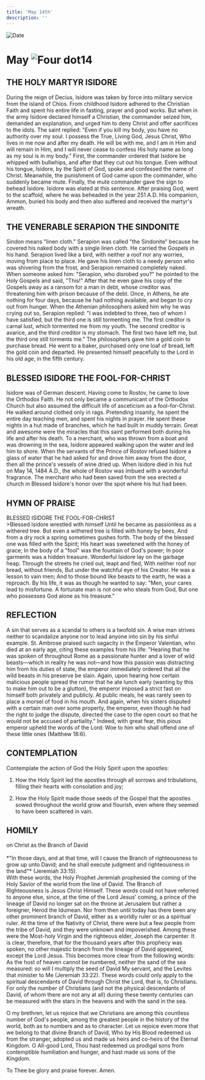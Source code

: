 ```yaml
---
title: 'May 14th'
description: ''
---
```


<RunningHead />
<Image src="/title-imprint.png" height={68} width={50} alt="Date" className="title-imprint"/>

# <div id="date">May <Image className="four-dot" src="/four-dot.png" height={15} width={15} alt="Four dot" />14</div>

## THE HOLY MARTYR ISIDORE

During the reign of Decius, Isidore was taken by force into military service from the island of Chios. From childhood Isidore adhered to the Christian Faith and spent his entire life in fasting, prayer and good works. But when in the army Isidore declared himself a Christian, the commander seized him, demanded an explanation, and urged him to deny Christ and offer sacrifices to the idols. The saint replied: "Even if you kill my body, you have no authority over my soul. I possess the True, Living God, Jesus Christ, Who lives in me now and after my death. He will be with me, and I am in Him and will remain in Him, and I will never cease to confess His holy name as long as my soul is in my body." First, the commander ordered that Isidore be whipped with bullwhips, and after that they cut out his tongue. Even without his tongue, Isidore, by the Spirit of God, spoke and confessed the name of Christ. Meanwhile, the punishment of God came upon the commander, who suddenly became mute. Finally, the mute commander gave the sign to behead Isidore. Isidore was elated at this sentence. After praising God, went to the scaffold, where he was beheaded in the year 251 A.D. His companion, Ammon, buried his body and then also suffered and received the martyr's wreath.

## THE VENERABLE SERAPION THE SINDONITE

Sindon means "linen cloth." Serapion was called "the Sindonite" because he covered his naked body with a single linen cloth. He carried the Gospels in his hand. Serapion lived like a bird, with neither a roof nor any worries, moving from place to place. He gave his linen cloth to a needy person who was shivering from the frost, and Serapion remained completely naked. When someone asked him: "Serapion, who disrobed you?" he pointed to the Holy Gospels and said, "This!" After that he even gave his copy of the Gospels away as a ransom for a man in debt, whose creditor was threatening him with prison because of the debt. Once, in Athens, he ate nothing for four days, because he had nothing available, and began to cry out from hunger. When the Athenian philosophers asked him why he was crying out so, Serapion replied: "I was indebted to three, two of whom I have satisfied, but the third one is still tormenting me. The first creditor is carnal lust, which tormented me from my youth. The second creditor is avarice, and the third creditor is my stomach. The first two have left me, but the third one still torments me." The philosophers gave him a gold coin to purchase bread. He went to a baker, purchased only one loaf of bread, left the gold coin and departed. He presented himself peacefully to the Lord in his old age, in the fifth century.

## BLESSED ISIDORE THE FOOL-FOR-CHRIST

Isidore was of German descent. Having come to Rostov, he came to love the Orthodox Faith. He not only became a communicant of the Orthodox Church but also assumed the difficult life of asceticism as a fool-for-Christ. He walked around clothed only in rags. Pretending insanity, he spent the entire day teaching men, and spent his nights in prayer. He spent these nights in a hut made of branches, which he had built in muddy terrain. Great and awesome were the miracles that this saint performed both during his life and after his death. To a merchant, who was thrown from a boat and was drowning in the sea, Isidore appeared walking upon the water and led him to shore. When the servants of the Prince of Rostov refused Isidore a glass of water that he had asked for and drove him away from the door, then all the prince's vessels of wine dried up. When Isidore died in his hut on May 14, 1484 A.D., the whole of Rostov was imbued with a wonderful fragrance. The merchant who had been saved from the sea erected a church in Blessed Isidore's honor over the spot where his hut had been.


## HYMN OF PRAISE
<div style={{textAlign:'center', color:'crimson', fontWeight:'bold'}}>
BLESSED ISIDORE THE FOOL-FOR-CHRIST
</div>
>Blessed Isidore wrestled with himself  
Until he became as passionless as a withered tree.  
But even a withered tree is filled with honey by bees,  
And from a dry rock a spring sometimes gushes forth.  
The body of the blessed one was filled with the Spirit;  
His heart was sweetened with the honey of grace;  
In the body of a "fool" was the fountain of God's power;  
In poor garments was a hidden treasure.  
Wonderful Isidore lay on the garbage heap.  
Through the streets he cried out, leapt and fled,  
With neither roof nor bread, without friends,  
But under the watchful eye of his Creator.  
He was a lesson to vain men;  
And to those bound like beasts to the earth, he was a reproach.  
By his life, it was as though he wanted to say:  
"Men, your cares lead to misfortune.  
A fortunate man is not one who steals from God,  
But one who possesses God alone as his treasure."  


## REFLECTION

A sin that serves as a scandal to others is a twofold sin. A wise man strives neither to scandalize anyone nor to lead anyone into sin by his sinful example. St. Ambrose praised such sagacity in the Emperor Valentian, who died at an early age, citing these examples from his life: "Hearing that he was spoken of throughout Rome as a passionate hunter and a lover of wild beasts—which in reality he was not—and how this passion was distracting him from his duties of state, the emperor immediately ordered that all the wild beasts in his preserve be slain. Again, upon hearing how certain malicious people spread the rumor that he ate lunch early (wanting by this to make him out to be a glutton), the emperor imposed a strict fast on himself both privately and publicly. At public meals, he was rarely seen to place a morsel of food in his mouth. And again, when his sisters disputed with a certain man over some property, the emperor, even though he had the right to judge the dispute, directed the case to the open court so that he would not be accused of partiality." Indeed, with great fear, this pious emperor upheld the words of the Lord: Woe to him who shall offend one of these little ones (Matthew 18:6).


## CONTEMPLATION

Contemplate the action of God the Holy Spirit upon the apostles:

1. How the Holy Spirit led the apostles through all sorrows and tribulations, filling their hearts with consolation and joy;

2. How the Holy Spirit made those seeds of the Gospel that the apostles sowed throughout the world grow and flourish, even where they seemed to have been scattered in vain.


## HOMILY
<div style={{textAlign:'center', color:'crimson', fontWeight:'bold'}}>
on Christ as the Branch of David
</div><br />
<div style={{textAlign:'right'}}>
*"In those days, and at that time, will I cause the Branch of righteousness to grow up unto David; and he shall execute judgment and righteousness in the land"* (Jeremiah 33:15).
</div>
With these words, the Holy Prophet Jeremiah prophesied the coming of the Holy Savior of the world from the line of David. The Branch of Righteousness is Jesus Christ Himself. These words could not have referred to anyone else, since, at the time of the Lord Jesus' coming, a prince of the lineage of David no longer sat on the throne at Jerusalem but rather a foreigner, Herod the Idumean. Nor from then until today has there been any other prominent branch of David, either as a worldly ruler or as a spiritual ruler. At the time of the Nativity of Christ, there were but a few people from the tribe of David, and they were unknown and impoverished. Among these were the Most-holy Virgin and the righteous elder, Joseph the carpenter. It is clear, therefore, that for the thousand years after this prophecy was spoken, no other majestic branch from the lineage of David appeared, except the Lord Jesus. This becomes more clear from the following words: As the host of heaven cannot be numbered, neither the sand of the sea measured: so will I multiply the seed of David My servant, and the Levites that minister to Me (Jeremiah 33:22). These words could only apply to the spiritual descendants of David through Christ the Lord, that is, to Christians. For only the number of Christians (and not the physical descendants of David, of whom there are not any at all) during these twenty centuries can be measured with the stars in the heavens and with the sand in the sea.

O my brethren, let us rejoice that we Christians are among this countless number of God's people, among the greatest people in the history of the world, both as to numbers and as to character. Let us rejoice even more that we belong to that divine Branch of David, Who by His Blood redeemed us from the stranger, adopted us and made us heirs and co-heirs of the Eternal Kingdom. O All-good Lord, Thou hast redeemed us prodigal sons from contemptible humiliation and hunger, and hast made us sons of the Kingdom.

To Thee be glory and praise forever. Amen.